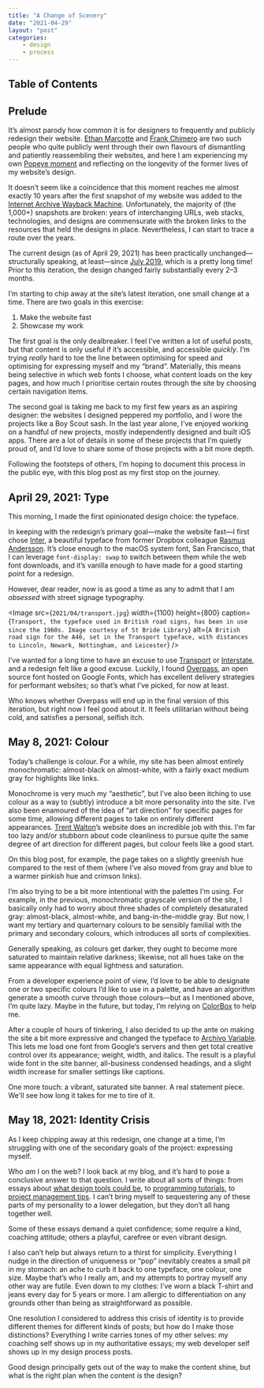 ```yaml
---
title: "A Change of Scenery"
date: "2021-04-29"
layout: "post"
categories:
    - design
    - process
---
```


<style jsx global>{`
    :root {
        --gray00: #fcfbf4;
        --gray10: #dee2be;
        --gray20: #838b6d;
        --gray30: #353a2c;
        --gray40: #1b1f17;

        --site-color: coral;
    }
`}</style>

## Table of Contents

## Prelude

It’s almost parody how common it is for designers to frequently and publicly
redesign their website.
[Ethan Marcotte](https://ethanmarcotte.com/wrote/let-a-website-be-a-worry-stone/)
and [Frank Chimero](https://frankchimero.com/blog/2019/redesign/) are two such
people who quite publicly went through their own flavours of dismantling and
patiently reassembling their websites, and here I am experiencing my own
[Popeye moment](https://frankchimero.com/blog/2020/popeye/) and reflecting on
the longevity of the former lives of my website’s design.

It doesn’t seem like a coincidence that this moment reaches me almost exactly 10
years after the first snapshot of my website was added to the
[Internet Archive Wayback Machine](https://web.archive.org/web/*/https://daneden.me).
Unfortunately, the majority of (the 1,000+) snapshots are broken: years of
interchanging URLs, web stacks, technologies, and designs are commensurate with
the broken links to the resources that held the designs in place. Nevertheless,
I can start to trace a route over the years.

<RedesignGallery />

The current design (as of April 29, 2021) has been practically
unchanged—structurally speaking, at least—since
[July 2019](https://web.archive.org/web/20190724200747/https://daneden.me/),
which is a pretty long time! Prior to this iteration, the design changed fairly
substantially every 2–3 months.

I’m starting to chip away at the site’s latest iteration, one small change at a
time. There are two goals in this exercise:

1. Make the website fast
2. Showcase my work

The first goal is the only dealbreaker. I feel I’ve written a lot of useful
posts, but that content is only useful if it’s accessible, and accessible
_quickly_. I’m trying _really_ hard to toe the line between optimising for speed
and optimising for expressing myself and my “brand”. Materially, this means
being selective in which web fonts I choose, what content loads on the key
pages, and how much I prioritise certain routes through the site by choosing
certain navigation items.

The second goal is taking me back to my first few years as an aspiring designer:
the websites I designed peppered my portfolio, and I wore the projects like a
Boy Scout sash. In the last year alone, I’ve enjoyed working on a handful of new
projects, mostly independently designed and built iOS apps. There are a lot of
details in some of these projects that I’m quietly proud of, and I’d love to
share some of those projects with a bit more depth.

Following the footsteps of others, I’m hoping to document this process in the
public eye, with this blog post as my first stop on the journey.

## April 29, 2021: Type

This morning, I made the first opinionated design choice: the typeface.

In keeping with the redesign’s primary goal—make the website fast—I first chose
[Inter](https://rsms.me/inter/), a beautiful typeface from former Dropbox
colleague [Rasmus Andersson](https://rsms.me). It’s close enough to the macOS
system font, San Francisco, that I can leverage `font-display: swap` to switch
between them while the web font downloads, and it’s vanilla enough to have made
for a good starting point for a redesign.

However, dear reader, now is as good a time as any to admit that I am _obsessed_
with street signage typography.

<Image
    src={`2021/04/transport.jpg`}
    width={1100}
    height={800}
    caption={`Transport, the typeface used in British road signs, has been in use since the 1960s. Image courtesy of St Bride Library`}
    alt={`A British road sign for the A46, set in the Transport typeface, with distances to Lincoln, Newark, Nottingham, and Leicester`}
/>

I’ve wanted for a long time to have an excuse to use
[Transport](http://www.newtransport.co.uk) or
[Interstate](https://fonts.adobe.com/fonts/interstate), and a redesign felt like
a good excuse. Luckily, I found [Overpass](https://overpassfont.org), an open
source font hosted on Google Fonts, which has excellent delivery strategies for
performant websites; so that’s what I’ve picked, for now at least.

Who knows whether Overpass will end up in the final version of this iteration,
but right now I feel good about it. It feels utilitarian without being cold, and
satisfies a personal, selfish itch.

## May 8, 2021: Colour

Today’s challenge is colour. For a while, my site has been almost entirely
monochromatic: almost-black on almost-white, with a fairly exact medium gray for
highlights like links.

Monochrome is very much my “aesthetic”, but I’ve also been itching to use colour
as a way to (subtly) introduce a bit more personality into the site. I’ve also
been enamoured of the idea of “art direction” for specific pages for some time,
allowing different pages to take on entirely different appearances.
[Trent Walton](https://trentwalton.com/2013/02/07/where-to-start/)’s website
does an incredible job with this. I’m far too lazy and/or stubborn about code
cleanliness to pursue quite the same degree of art direction for different
pages, but colour feels like a good start.

On this blog post, for example, the page takes on a slightly greenish hue
compared to the rest of them (where I’ve also moved from gray and blue to a
warmer pinkish hue and crimson links).

I’m also trying to be a bit more intentional with the palettes I’m using. For
example, in the previous, monochromatic grayscale version of the site, I
basically only had to worry about three shades of completely desaturated gray:
almost-black, almost-white, and bang-in-the-middle gray. But now, I want my
tertiary and quarternary colours to be sensibly familial with the primary and
secondary colours, which introduces all sorts of complexities.

Generally speaking, as colours get darker, they ought to become more saturated
to maintain relative darkness; likewise, not all hues take on the same
appearance with equal lightness and saturation.

<SaturationDemo />

From a developer experience point of view, I’d love to be able to designate one
or two specific colours I’d like to use in a palette, and have an algorithm
generate a smooth curve through those colours—but as I mentioned above, I’m
quite lazy. Maybe in the future, but today, I’m relying on
[ColorBox](https://colorbox.io) to help me.

After a couple of hours of tinkering, I also decided to up the ante on making
the site a bit more expressive and changed the typeface to
[Archivo Variable](https://fonts.google.com/specimen/Archivo). This lets me load
one font from Google’s servers and then get total creative control over its
appearance; weight, width, and italics. The result is a playful wide font in the
site banner, all-business condensed headings, and a slight width increase for
smaller settings like captions.

One more touch: a vibrant, saturated site banner. A real statement piece. We'll
see how long it takes for me to tire of it.

## May 18, 2021: Identity Crisis

As I keep chipping away at this redesign, one change at a time, I’m struggling
with one of the secondary goals of the project: expressing myself.

Who _am_ I on the web? I look back at my blog, and it’s hard to pose a
conclusive answer to that question. I write about all sorts of things: from
essays about [what design tools could be](/blog/2019/where-we-can-go), to
[programming tutorials](/blog/2019/toss-a-coin-with-react-part-1), to
[project management tips](/blog/2020/3x3-gtd). I can’t bring myself to
sequestering any of these parts of my personality to a lower delegation, but
they don’t all hang together well.

Some of these essays demand a quiet confidence; some require a kind, coaching
attitude; others a playful, carefree or even vibrant design.

I also can’t help but always return to a thirst for simplicity. Everything I
nudge in the direction of uniqueness or “pop” inevitably creates a small pit in
my stomach: an ache to curb it back to one typeface, one colour, one size. Maybe
that’s who I really am, and my attempts to portray myself any other way are
futile. Even down to my clothes: I’ve worn a black T-shirt and jeans every day
for 5 years or more. I am allergic to differentiation on any grounds other than
being as straightforward as possible.

One resolution I considered to address this crisis of identity is to provide
different themes for different kinds of posts; but how do I make those
distinctions? Everything I write carries tones of my other selves: my coaching
self shows up in my authoritative essays; my web developer self shows up in my
design process posts.

Good design principally gets out of the way to make the content shine, but what
is the right plan when the content _is_ the design?
